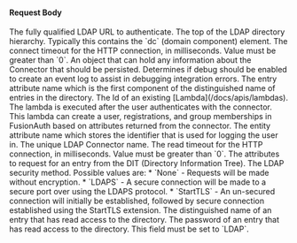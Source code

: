 
#### Request Body

<APIBlock>
  <APIField name="connector.authenticationURL" type="String" required>
    The fully qualified LDAP URL to authenticate.
  </APIField>
  <APIField name="connector.baseStructure" type="String" required>
    The top of the LDAP directory hierarchy. Typically this contains the `dc` (domain component) element.
  </APIField>
  <APIField name="connector.connectTimeout" type="Integer" required>
    The connect timeout for the HTTP connection, in milliseconds. Value must be greater than `0`.
  </APIField>
  <APIField name="connector.data" type="Object" optional>
    An object that can hold any information about the Connector that should be persisted.
  </APIField>
  <APIField name="connector.debug" type="Boolean" optional defaults="false">
    Determines if debug should be enabled to create an event log to assist in debugging integration errors.
  </APIField>
  <APIField name="connector.identifyingAttribute" type="String" required>
    The entry attribute name which is the first component of the distinguished name of entries in the directory.
  </APIField>
  <APIField name="connector.lambdaConfiguration.reconcileId" type="UUID" required>
    The Id of an existing [Lambda](/docs/apis/lambdas). The lambda is executed after the user authenticates with the connector. This lambda can create a user, registrations, and group memberships in FusionAuth based on attributes returned from the connector.
  </APIField>
  <APIField name="connector.loginIdAttribute" type="String" required>
    The entity attribute name which stores the identifier that is used for logging the user in.
  </APIField>
  <APIField name="connector.name" type="String" required>
    The unique LDAP Connector name.
  </APIField>
  <APIField name="connector.readTimeout" type="Integer" required>
    The read timeout for the HTTP connection, in milliseconds. Value must be greater than `0`.
  </APIField>
  <APIField name="connector.requestedAttributes" required>
    The attributes to request for an entry from the DIT (Directory Information Tree).
  </APIField>
  <APIField name="connector.securityMethod" type="String" required>
    The LDAP security method.
    Possible values are:
    * `None` - Requests will be made without encryption.
    * `LDAPS` - A secure connection will be made to a secure port over using the LDAPS protocol.
    * `StartTLS` - An un-secured connection will initially be established, followed by secure connection established using the StartTLS extension.
  </APIField>
  <APIField name="connector.systemAccountDN" type="String" required>
    The distinguished name of an entry that has read access to the directory.
  </APIField>
  <APIField name="connector.systemAccountPassword" type="String" required>
    The password of an entry that has read access to the directory.
  </APIField>
  <APIField name="connector.type" type="String" required>
    This field must be set to `LDAP`.
  </APIField>
</APIBlock>

<JSON title="Example LDAP Connector Request JSON" src="connectors/ldap-request.json" />
